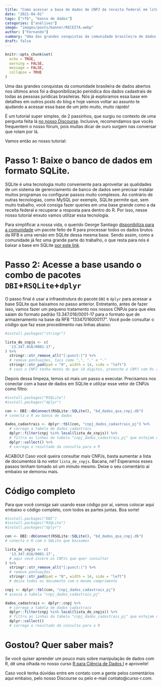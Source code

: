 ```yaml
---
title: "Como acessar a base de dados de CNPJ da receita federal em literalmente 1 minuto"
date: "2021-04-01"
tags: ["rfb", "banco de dados"]
categories: ["análises"]
image: "images/posts/banner/RECEITA.webp"
author: ["Fernando"]
summary: "Uma das grandes conquistas da comunidade brasileira de dados abertos nos últimos anos foi a disponibilização periódica dos dados cadastrais de todas as pessoas jurídicas brasileiras. Nós já exploramos essa base em detalhes em outros posts do blog e hoje vamos voltar ao assunto te ajudando a acessar essa base de um jeito muito, muito rápido!"
draft: false
---
```


```r
knitr::opts_chunk$set(
  echo = TRUE,
  warning = FALSE, 
  message = FALSE, 
  collapse = TRUE
)
```

Uma das grandes conquistas da comunidade brasileira de dados abertos nos últimos anos foi a disponibilização periódica dos dados cadastrais de todas as pessoas jurídicas brasileiras. Nós já exploramos essa base em detalhes em outros posts do blog e hoje vamos voltar ao assunto te ajudando a acessar essa base de um jeito muito, muito rápido!

É um tutorial super simples, de 2 passinhos, que surgiu no contexto de uma pergunta feita lá [no nosso Discourse](https://discourse.curso-r.com/t/raspagem-cnpj-inscricao-e-situacao-cadastral/1084/9). Inclusive, recomendamos que vocês frequentem o nosso fórum, pois muitas dicar de ouro surgem nas conversar que rolam por lá.

Vamos então ao nosso tutorial:

# Passo 1: Baixe o banco de dados em formato SQLite.

SQLite é uma tecnologia muito conveniente para aproveitar as qualidades de um sistema de gerenciamento de banco de dados sem precisar instalar muitos programas ou configurar passos muito complexos. Ao contrário de outras tecnologias, como MySQL por exemplo, SQLite permite que, sem muito trabalho, você consiga fazer queries em uma base grande como a da receita federal e recuperar a resposta para dentro do R. Por isso, nesse nosso tutorial enxuto vamos utilizar essa tecnologia.

Para simplificar a nossa vida, o querido George Santiago [disponibiliza para a comunidade](https://github.com/georgevbsantiago/qsacnpj) um pacote feito de R para processar todos os dados brutos da RFB e uma versão em SQLite dessa mesma base. Sendo assim, como a comunidade já fez uma grande parte do trabalho, o que resta para nós é baixar a base em SQLite [por este link](https://bit.ly/3cRruVw).

# Passo 2: Acesse a base usando o combo de pacotes `DBI`+`RSQLite`+`dplyr`

O passo final é usar a infraestrutura do pacote `DBI` e `dplyr` para acessar a base SQLite que baixamos no passo anterior. Entretanto, antes de fazer isso, vamos fazer um pequeno tratamento nos nossos CNPJs para que eles saiam do formato padrão 13.347.016/0001-17 para o formato que de armazenamento na base da RFB "13347016000117". Você pode consultar o código que faz esse procedimento nas linhas abaixo:

```r
#install.packages("stringr")

lista_de_cnpjs <- c(
  '13.347.016/0001-17',
) %>% 
  stringr::str_remove_all("[:punct:]") %>% 
  # remove pontuações, tais como ",", "." e "-"
  stringr::str_pad(pad = "0", width = 14, side = "left")
  # caso o CNPJ tenha menos do que 14 digitos, preenche o CNPJ com 0s à esquerda
```

Depois dessa limpeza, temos só mais um passo a executar. Precisamos nos conectar com a base de dados em SQLite e utilizar esse vetor de CNPJs como filtro:

```r
#install.packages("RSQLite")
#install.packages("dplyr")

con <- DBI::dbConnect(RSQLite::SQLite(), "bd_dados_qsa_cnpj.db")
# conecta o R ao banco de dados

dados_cadastrais <- dplyr::tbl(con, "cnpj_dados_cadastrais_pj") %>% 
  # carrega a tabela de dados cadastrais
  dplyr::filter(cnpj %in% local(lista_de_cnpjs)) %>% 
  # filtra as linhas da tabela "cnpj_dados_cadastrais_pj" que estejam no vetor "lista_de_cnpjs"
  dplyr::collect() %>% 
  # carrega o resultado da consulta para o R
```

ACABOU! Caso você queira consultar mais CNPJs, basta aumentar a lista de documentos lá no vetor `lista_de_cnpjs`. Bacana, né? Esperamos esses passos tenham tomado só um minuto mesmo. Deixe o seu comentário aí embaixo se demorou mais.

# Código completo

Para que você consiga sair usando esse código por aí, vamos colocar aqui embaixo o código completo, com todos as partes juntas. Boa sorte!

```r
#install.packages("DBI")
#install.packages("RSQLite")
#install.packages("dplyr")

con <- DBI::dbConnect(RSQLite::SQLite(), "bd_dados_qsa_cnpj.db")
# conecta o R com o SQLite que baixamos

lista_de_cnpjs <- c(
  '13.347.016/0001-17',
  # aqui você insere os CNPJs que quer consultar
) %>% 
  stringr::str_remove_all("[:punct:]") %>% 
  # remove pontuações
  stringr::str_pad(pad = "0", width = 14, side = "left")
  # deixa todos os documento com o mesmo comprimento

cnpj <- dplyr::tbl(con, "cnpj_dados_cadastrais_pj")
# acessa a tabela "cnpj_dados_cadastrais_pj"

dados_cadastrais <- dplyr::cnpj %>% 
  # carrega a tabela de dados cadastrais
  dplyr::filter(cnpj %in% local(lista_de_cnpjs)) %>% 
  # filtra as linhas da tabela "cnpj_dados_cadastrais_pj" que estejam no vetor "lista_de_cnpjs"
  dplyr::collect()
  # carrega o resultado da consulta para o R
```

# Gostou? Quer saber mais?

Se você quiser aprender um pouco mais sobre manipulação de dados com R, dê uma olhada no nosso curso [R para Ciência de Dados I](https://curso-r.com/cursos/r4ds-1/) e aproveite!

Caso você tenha dúvidas entre em contato com a gente pelos comentários aqui embaixo, pelo nosso Discourse ou pelo e-mail contato@curso-r.com. 
